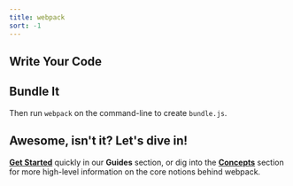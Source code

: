 ```yaml
---
title: webpack
sort: -1
---
```



## Write Your Code

<div className="splash__wrap">
  <div className="splash__left">
    <FirstLeft />
  </div>
  <div className="splash__right">
    <FirstRigth />
  </div>
</div>

## Bundle It

<div className="splash__wrap">
  <div className="splash__left">
    <SecondLeft />
  </div>
  <div className="splash__right">
    <SecondRight />
  </div>
</div>

Then run `webpack` on the command-line to create `bundle.js`.

## Awesome, isn't it? Let's dive in!

**[Get Started](/guides/getting-started)** quickly in our **Guides** section, or dig into the **[Concepts](/concepts)** section for more high-level information on the core notions behind webpack.
